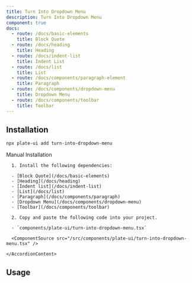 ```yaml
---
title: Turn Into Dropdown Menu
description: Turn Into Dropdown Menu
component: true
docs:
  - route: /docs/basic-elements
    title: Block Quote
  - route: /docs/heading
    title: Heading
  - route: /docs/indent-list
    title: Indent List
  - route: /docs/list
    title: List
  - route: /docs/components/paragraph-element
    title: Paragraph
  - route: /docs/components/dropdown-menu
    title: Dropdown Menu
  - route: /docs/components/toolbar
    title: Toolbar
---
```


[//]: # '<ComponentExample src="/src/components/examples/PlaygroundDemo.tsx">'
[//]: # '  <PlaygroundDemo />'
[//]: # '</ComponentExample>'

## Installation

```bash
npx plate-ui add turn-into-dropdown-menu
```

<Accordion type="single" collapsible>
  <AccordionItem value="manual-installation">
    <AccordionTrigger>Manual Installation</AccordionTrigger>
    <AccordionContent>

      1. Install the following dependencies:

      - [Block Quote](/docs/basic-elements)
      - [Heading](/docs/heading)
      - [Indent list](/docs/indent-list)
      - [List](/docs/list)
      - [Paragraph](/docs/components/paragraph)
      - [Dropdown Menu](/docs/components/dropdown-menu)
      - [Toolbar](/docs/components/toolbar)

      2. Copy and paste the following code into your project.

      - `components/plate-ui/turn-into-dropdown-menu.tsx`

      <ComponentSource src="/src/components/plate-ui/turn-into-dropdown-menu.tsx" />

    </AccordionContent>

  </AccordionItem>
</Accordion>

## Usage

```tsx

```

```tsx

```
